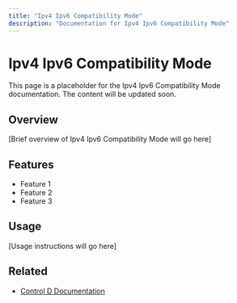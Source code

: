 ```yaml
---
title: "Ipv4 Ipv6 Compatibility Mode"
description: "Documentation for Ipv4 Ipv6 Compatibility Mode"
---
```


# Ipv4 Ipv6 Compatibility Mode

This page is a placeholder for the Ipv4 Ipv6 Compatibility Mode documentation. The content will be updated soon.

## Overview

[Brief overview of Ipv4 Ipv6 Compatibility Mode will go here]

## Features

- Feature 1
- Feature 2
- Feature 3

## Usage

[Usage instructions will go here]

## Related

- [Control D Documentation](https://docs.controld.com/)
